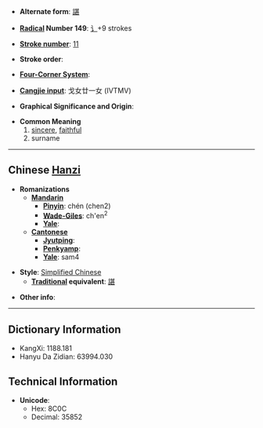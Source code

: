 * '''Alternate form''': [[諶]]

* '''[[Wiktionary:Chinese radical index| Radical]] Number 149''': [[Wiktionary:Chinese radical index 讠|讠]]+9 strokes

* '''[[Wiktionary:Chinese total strokes index|Stroke number]]''': [[Wiktionary:Chinese total strokes index 11|11]]

* '''Stroke order''': 

* '''[[Wiktionary:Chinese four corner index|Four-Corner System]]''': 

* '''[[Wiktionary:Chinese Cangjie index|Cangjie input]]''': 戈女廿一女 (IVTMV)

* '''Graphical Significance and Origin''': 

* '''Common Meaning'''
*#[[sincere]], [[faithful]]
*# surname

----

== Chinese [[Hanzi]] ==

* '''Romanizations'''
** '''[[Mandarin]]'''
*** '''[[Pinyin]]''': chén (chen2)
*** '''[[Wade-Giles]]''': ch'en<sup>2</sup>
*** '''[[Yale]]''': 
** '''[[Cantonese]]'''
*** '''[[Jyutping]]''':
*** '''[[Penkyamp]]''': 
*** '''[[Yale]]''': sam4

* '''Style''': [[Simplified Chinese]] 
** '''[[Traditional Chinese|Traditional]] equivalent''': [[諶]]

* '''Other info''': 

----

== Dictionary Information ==

* KangXi: 1188.181
* Hanyu Da Zidian: 63994.030

== Technical Information ==

* '''Unicode''':
** Hex: 8C0C
** Decimal: 35852